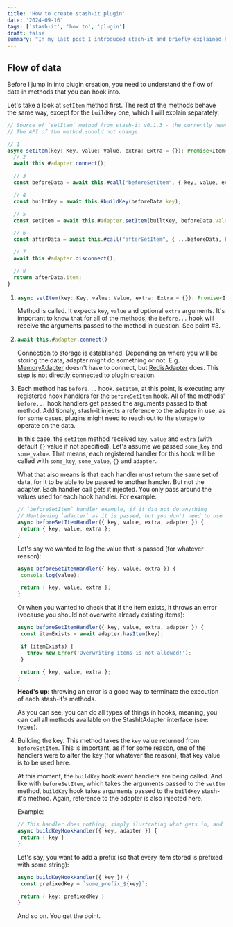 ```yaml
---
title: 'How to create stash-it plugin'
date: '2024-09-16'
tags: ['stash-it', 'how to', 'plugin']
draft: false
summary: "In my last post I introduced stash-it and briefly explained how it works. Now it's time to build a plugin for it."
---
```


## Flow of data

Before I jump in into plugin creation, you need to understand the flow of data in methods
that you can hook into.

Let's take a look at `setItem` method first. The rest of the methods behave the same way, except for the `buildKey` one,
which I will explain separately.

```ts
// Source of `setItem` method from stash-it v0.1.3 - the currently newest available
// The API of the method should not change.

// 1
async setItem(key: Key, value: Value, extra: Extra = {}): Promise<Item> {
  // 2
  await this.#adapter.connect();

  // 3
  const beforeData = await this.#call("beforeSetItem", { key, value, extra });

  // 4
  const builtKey = await this.#buildKey(beforeData.key);

  // 5
  const setItem = await this.#adapter.setItem(builtKey, beforeData.value, beforeData.extra);

  // 6
  const afterData = await this.#call("afterSetItem", { ...beforeData, key: builtKey, item: setItem });

  // 7
  await this.#adapter.disconnect();

  // 8
  return afterData.item;
}
```

1. ```ts
   async setItem(key: Key, value: Value, extra: Extra = {}): Promise<Item> {
   ```

   Method is called. It expects `key`, `value` and optional `extra` arguments.
   It's important to know that for all of the methods, the `before...` hook will receive
   the arguments passed to the method in question. See point #3.

1. ```ts
   await this.#adapter.connect()
   ```

   Connection to storage is established. Depending on where you will be storing the data, adapter might do
   something or not. E.g. [MemoryAdapter](https://jsr.io/@stash-it/memory-adapter) doesn't have to connect,
   but [RedisAdapter](https://jsr.io/@stash-it/redis-adapter) does.
   This step is not directly connected to plugin creation.

1. Each method has `before...` hook. `setItem`, at this point, is executing any registered hook handlers
   for the `beforeSetItem` hook. All of the methods' `before...` hook handlers get passed the arguments
   passed to that method. Additionaly, stash-it injects a reference to the adapter in use, as for some cases,
   plugins might need to reach out to the storage to operate on the data.

   In this case, the `setItem` method received `key`, `value` and `extra` (with default `{}` value if not
   specified). Let's assume we passed `some_key` and `some_value`. That means, each registered handler
   for this hook will be called with `some_key`, `some_value`, `{}` and `adapter`.

   What that also means is that each handler must return the same set of data, for it to be able to be
   passed to another handler. But not the adapter. Each handler call gets it injected. You only pass around
   the values used for each hook handler. For example:

   ```ts
   // `beforeSetItem` handler example, if it did not do anything
   // Mentioning `adapter` as it is passed, but you don't need to use it, not pass it further.
   async beforeSetItemHandler({ key, value, extra, adapter }) {
    return { key, value, extra };
   }
   ```

   Let's say we wanted to log the value that is passed (for whatever reason):

   ```ts
   async beforeSetItemHandler({ key, value, extra }) {
    console.log(value);

    return { key, value, extra };
   }
   ```

   Or when you wanted to check that if the item exists, it throws an error (vecause you should
   not overwrite already existing items):

   ```ts
   async beforeSetItemHandler({ key, value, extra, adapter }) {
    const itemExists = await adapter.hasItem(key);

    if (itemExists) {
      throw new Error('Overwriting items is not allowed!');
    }

    return { key, value, extra };
   }
   ```

   <aside className="rounded bg-gray-50 px-5 py-0.5 dark:bg-gray-800">
     <strong>Head's up:</strong> throwing an error is a good way to terminate the execution of each
     stash-it's methods.
   </aside>

   As you can see, you can do all types of things in hooks, meaning, you can call all
   methods available on the StashItAdapter interface (see: [types](https://github.com/smolak/stash-it/blob/main/packages/core/src/types.ts)).

1. Building the key. This method takes the `key` value returned from `beforeSetItem`. This is important,
   as if for some reason, one of the handlers were to alter the key (for whatever the reason), that key
   value is to be used here.

   At this moment, the `buildKey` hook event handlers are being called. And like with `beforeSetItem`,
   which takes the arguments passed to the `setItm` method, `buildKey` hook takes arguments passed to
   the `buildKey` stash-it's method. Again, reference to the adapter is also injected here.

   Example:

   ```ts
   // This handler does nothing, simply ilustrating what gets in, and what is expected out.
   async buildKeyHookHandler({ key, adapter }) {
    return { key }
   }
   ```

   Let's say, you want to add a prefix (so that every item stored is prefixed with some string):

   ```ts
   async buildKeyHookHandler({ key }) {
    const prefixedKey = `some_prefix_${key}`;

    return { key: prefixedKey }
   }
   ```

   And so on. You get the point.
